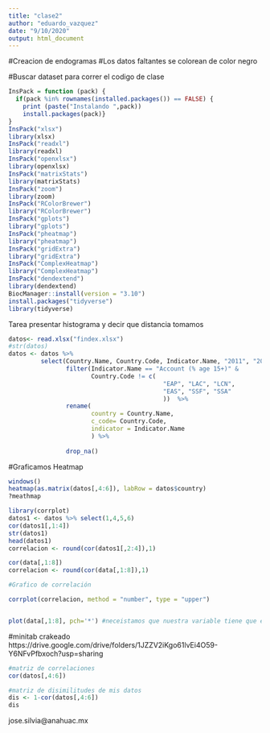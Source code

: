 ```yaml
---
title: "clase2"
author: "eduardo_vazquez"
date: "9/10/2020"
output: html_document
---
```


#Creacion de endogramas
#Los datos faltantes se colorean de color negro

#Buscar dataset para correr el codigo de clase


```r

InsPack = function (pack) {
  if(pack %in% rownames(installed.packages()) == FALSE) {
    print (paste("Instalando ",pack))
    install.packages(pack)}
} 
InsPack("xlsx")
library(xlsx)
InsPack("readxl")
library(readxl)
InsPack("openxlsx")
library(openxlsx)
InsPack("matrixStats")
library(matrixStats)
InsPack("zoom")
library(zoom)
InsPack("RColorBrewer")
library("RColorBrewer")
InsPack("gplots")
library("gplots")
InsPack("pheatmap")
library("pheatmap")
InsPack("gridExtra")
library("gridExtra")
InsPack("ComplexHeatmap")
library("ComplexHeatmap")
InsPack("dendextend")
library(dendextend)
BiocManager::install(version = "3.10")
install.packages("tidyverse")
library(tidyverse)
```


Tarea presentar histograma y decir que distancia tomamos

```r

datos<- read.xlsx("findex.xlsx")
#str(datos)
datos <- datos %>%
         select(Country.Name, Country.Code, Indicator.Name, "2011", "2014", "2017") %>%
                filter(Indicator.Name == "Account (% age 15+)" &
                       Country.Code != c(
                                           "EAP", "LAC", "LCN",
                                           "EAS", "SSF", "SSA"
                                           ))  %>%
                rename(
                       country = Country.Name,
                       c_code= Country.Code,
                       indicator = Indicator.Name
                       ) %>%
              
                drop_na()


```


#Graficamos Heatmap

```r

windows()
heatmap(as.matrix(datos[,4:6]), labRow = datos$country)
?meathmap

```


```r
library(corrplot)
datos1 <- datos %>% select(1,4,5,6)
cor(datos1[,1:4])
str(datos1)
head(datos1)
correlacion <- round(cor(datos1[,2:4]),1)

cor(data[,1:8])
correlacion <- round(cor(data[,1:8]),1)

#Grafico de correlación

corrplot(correlacion, method = "number", type = "upper")


plot(data[,1:8], pch='*') #neceistamos que nuestra variable tiene que estar correlacionada

```





#minitab crakeado
https://drive.google.com/drive/folders/1JZZV2iKgo61lvEi4O59-Y6NFvPfbxoch?usp=sharing

```r
#matriz de correlaciones
cor(datos[,4:6])

#matriz de disimilitudes de mis datos
dis <- 1-cor(datos[,4:6])
dis
```
jose.silvia@anahuac.mx



